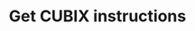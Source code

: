 ---
title: Get CUBIX instructions
openapi: "/openapi/circle-apis.yaml GET /v1/businessAccount/banks/cubix/{id}/instructions"
---